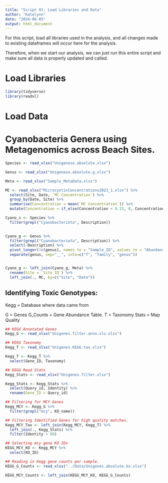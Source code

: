 ---
title: "Script 01: Load Libraries and Data"
author: "Katelynn"
date: "2024-06-05"
output: html_document
---

For this script, load all libraries used in the analysis, and all changes made to existing dataframes will occur here for the analysis.

Therefore, when we start our analysis, we can just run this entire script and make sure all data is properly updated and called. 

# Load Libraries

```{r}
library(tidyverse)
library(readxl)
```


# Load Data

# Cyanobacteria Genera using Metagenomics across Beach Sites. 
```{r}
Species <- read_xlsx("Unigenese.absolute.xlsx")

Genus <- read_xlsx("Unigenese.absolute.g.xlsx")

Meta <- read_xlsx("Sample_MetaData.xlsx")

MC <- read_xlsx("MicrocystinConcentrations2023_1.xlsx") %>%
  select(Site, Date, `MC Concentration`) %>%
  group_by(Date, Site) %>%
  summarise(Concentration = mean(`MC Concentration`)) %>%
  mutate(Concentration = if_else(Concentration < 0.15, 0, Concentration))

Cyano_s <- Species %>%
  filter(grepl("Cyanobacteriota", Description))
  

Cyano_g <- Genus %>%
  filter(grepl("Cyanobacteriota", Description)) %>%
  select(-Description) %>%
  pivot_longer(!c(genus), names_to = "Sample_ID", values_to = "Abundance") %>%
  separate(genus, sep="__", into=c("f", "family", "genus")) 


Cyano_g <- left_join(Cyano_g, Meta) %>%
  rename(Site = `Site ID`) %>%
  left_join(., MC, by=c("Site", "Date"))

```


## Identifying Toxic Genotypes: 
Kegg = Database where data came from

G = Genes
G_Counts = Gene Abundance Table. 
T = Taxonomy
Stats = Map Quality

```{r}
## KEGG Annotated Genes
Kegg_G <- read_xlsx("Unigenes.filter.anno.xls.xlsx")

## KEGG Taxonomy
Kegg_T <- read_xlsx("Unigenes.KEGG.tax.xlsx") 

Kegg_T <- Kegg_T %>%
  select(Gene_ID, Taxonomy)

## KEGG Read Stats
Kegg_Stats <- read_xlsx("Unigenes.filter.xlsx")

Kegg_Stats <- Kegg_Stats %>%
  select(Query_id, Identity) %>%
  rename(Gene_ID = Query_id)

## Filtering for MCY Genes
Kegg_MCY <- Kegg_G %>%
  filter(grepl("mcy", KO_name))

## Filtering Identified Genes for high quality matches. 
Kegg_MCY_Tax <- left_join(Kegg_MCY, Kegg_T) %>%
  left_join(., Kegg_Stats) %>%
  filter(Identity > 80)

## Selecting mcy gene KO IDs
KEGG_MCY_KO <- Kegg_MCY %>%
  select(KO_ID)

## Reading in Kegg gene counts per sample.
KEGG_G_Counts <- read_xlsx("../Data/Unigenes.absolute.ko.xlsx")

KEGG_MCY_Counts <- left_join(KEGG_MCY_KO, KEGG_G_Counts)

```
